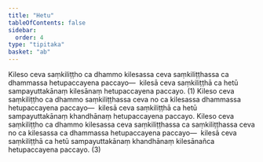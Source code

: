 ```yaml
---
title: "Hetu"
tableOfContents: false
sidebar:
  order: 4
type: "tipitaka"
basket: "ab"
---
```



<DynamicBreadcrumb />

<Division number="86">

<Paragraph number="4032">
Kileso ceva saṃkiliṭṭho ca dhammo kilesassa ceva saṃkiliṭṭhassa ca dhammassa hetupaccayena paccayo—  kilesā ceva saṃkiliṭṭhā ca hetū sampayuttakānaṃ kilesānaṃ hetupaccayena paccayo. (1)
</Paragraph>

<Paragraph number="4033">
Kileso ceva saṃkiliṭṭho ca dhammo saṃkiliṭṭhassa ceva no ca kilesassa dhammassa hetupaccayena paccayo—  kilesā ceva saṃkiliṭṭhā ca hetū sampayuttakānaṃ khandhānaṃ hetupaccayena paccayo.
</Paragraph>

<Paragraph number="4034">
Kileso ceva saṃkiliṭṭho ca dhammo kilesassa ceva saṃkiliṭṭhassa ca saṃkiliṭṭhassa ceva no ca kilesassa ca dhammassa hetupaccayena paccayo—  kilesā ceva saṃkiliṭṭhā ca hetū sampayuttakānaṃ khandhānaṃ kilesānañca hetupaccayena paccayo. (3)
</Paragraph>
</Division>